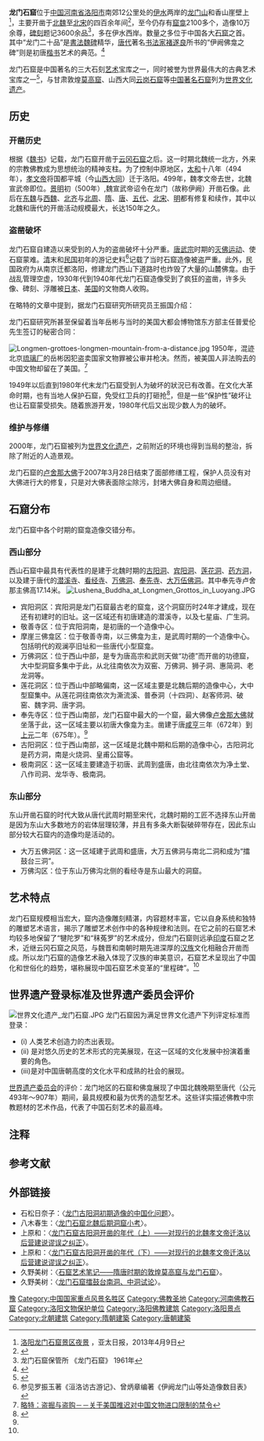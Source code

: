 {{coord|34|33|16|N|112|28|16|E|display=title|region:CH_type}}
{{世界遗产概要表
| site_img = File:远观奉先寺.jpg
| site_img_capt = 
| site_img_width = 350px
| zh_name = 龙门石窟
| en_name = Longmen Grottoes
| fr_name = Grottes de Longmen
| country = {{CHN}}
| Region = 亚洲和太平洋地区
| criterion_c = (i) (ii) (iii)
| rg_year = 2000
| ex_rg_year = 
| remarks = 
| org_url = http://whc.unesco.org/pg.cfm?CID=31&ID_SITE=1003&l=EN
| locmapin = China relief
| relief = 1
| latitude = 34.466666
| longitude = 112.466666
| map_caption = 龙门石窟在中国的位置
|ID=1003|Area=331公顷|Buffer_zone=1042公顷}}
'''龙门石窟'''位于[[中国|中国]][[河南省|河南省]][[洛阳市|洛阳市]]南郊12公里处的[[伊水|伊水]]两岸的[[龙门山_(洛阳)|龙门山]]和香山崖壁上<ref>[http://www.apdnews.com/photo/24113.html 洛阳龙门石窟景区夜景] {{Wayback|url=http://www.apdnews.com/photo/24113.html |date=20130412061238 }}，亚太日报，2013年4月9日</ref>，主要开凿于[[北魏|北魏]]至[[北宋|北宋]]的四百余年间<ref name="王其钧">{{Cite book |title=中国建筑图解词典 |author=王其钧 主编|publisher=[[机械工业出版社|机械工业出版社]] |year=2007 |isbn=7-111-20095-0 |pages=275}}</ref>，至今仍存有[[窟龛|窟龛]]2100多个，造像10万余尊，[[碑刻|碑刻]]题记3600余品<ref>龙门石窟保管所 《龙门石窟》 1961年</ref>，多在伊水西岸。数量之多位于中国各大[[石窟|石窟]]之首。其中“龙门二十品”是[[書法|書法]][[魏碑|魏碑]]精华，[[唐代|唐代]]著名[[书法家|书法家]][[褚遂良|褚遂良]]所书的“伊阙佛龛之碑”则是初唐[[楷书|楷书]]艺术的典范。<ref>{{Cite book |title=龙门石窟艺术 |author=宫大中 |publisher=[[人民美术出版社|人民美术出版社]] |year=2002 |ISBN=7-102-01825-8}}</ref> 

龙门石窟是中国著名的三大石刻[[艺术|艺术]]宝库之一，同时被誉为世界最伟大的古典艺术宝库之一<ref name="rmlm">{{cite web |url=http://www.people.com.cn/GB/wenhua/1087/2525169.html |title=世界文化遗产：龙门石窟 |publisher=[[人民网|人民网]] |date=2004年5月26日 |accessdate=2010年11月14日 |archive-date=2010年10月22日 |archive-url=https://web.archive.org/web/20101022061241/http://www.people.com.cn/GB/wenhua/1087/2525169.html |dead-url=no }}</ref>，与甘肃敦煌[[莫高窟|莫高窟]]、山西大同[[云岗石窟|云岗石窟]]等[[中国著名石窟|中国著名石窟]]列为[[世界文化遗产|世界文化遗产]]。

== 历史 ==
=== 开凿历史 ===
根据《[[魏书|魏书]]》记载，龙门石窟开凿于[[云冈石窟|云冈石窟]]之后。这一时期北魏统一北方，外来的宗教佛教成为思想统治的精神支柱。为了控制中原地区，[[太和_(北魏)|太和]]十八年（494年），[[孝文帝|孝文帝]]将国都平城（今[[山西|山西]][[大同市|大同]]）迁于洛阳。499年，魏孝文帝去世，北魏宣武帝即位。[[景明|景明]]初（500年）,魏宣武帝诏令在龙门（故称伊阙）开凿石像{{efn|《魏书 卷一百一十四 志第二十◎释老十》}}。此后在[[东魏|东魏]]与[[西魏|西魏]]、[[北齐|北齐]]与[[北周|北周]]、[[隋|隋]]、[[唐|唐]]、[[五代|五代]]、[[北宋|北宋]]、[[明|明]]都有修复和续作，其中以北魏和唐代的开凿活动规模最大，长达150年之久。

=== 盗凿破坏 ===
{{文物保护单位
|级别 = 全国
|图片 = 
|名称 = 龙门石窟
|编号 = 1-37
|分类 = 石窟寺
|时代 = [[北魏|北魏]]至[[唐|唐]]
|所在 = [[河南省|河南省]][[洛阳市|洛阳市]]
|登录 = 1961年
|Cat = 河南全国重点文物保护单位
}}

龙门石窟自建造以来受到的人为的盗凿破坏十分严重。[[唐武宗|唐武宗]]时期的[[会昌毁佛|灭佛运动]]、使石窟蒙难。[[清|清]]末和[[中華民國|民国]]初年的游记史料<ref>参见罗振玉著《洹洛访古游记》、曾炳章编著《伊阙龙门山等处造像数目表》</ref>记载了当时石窟造像被盗严重。此外，民国政府为从南京迁都洛阳，修建龙门西山下道路时也炸毁了大量的山麓佛龛。由于战乱管理空虚，1930年代到1940年代龙门石窟造像受到了疯狂的盗凿，许多头像、碑刻、浮雕被[[日本|日本]]、[[美国|美国]]的文物商人收购{{efn|其中，宾阳洞孝文帝礼佛图现藏于美国[[纽约大都会博物馆|纽约大都会博物馆]]，文昭皇太后礼佛图收藏于美国[[堪萨斯|堪萨斯]][[纳尔逊艺术博物馆|纳尔逊艺术博物馆]]，宾阳洞精美的菩萨头像现藏于日本[[京都大学|京都大学]]。}}。

在略特的文章中提到，据龙门石窟研究所研究员王振国介绍：
{{cquote|《皇帝礼佛图》和《皇后礼佛图》被盗凿的时间大约在1930年至1935年。参与盗凿的有河南省偃师县杨沟村石匠王光喜、王水、王惠成三人。按北平古玩商岳彬和当时的美国大都会博物馆东方部主任普爱伦先生（此人1925年去敦煌剥壁画不成，才转向龙门下手）签订的秘密合同，由洛阳东关的古玩商马龙图出面，勾结偃师杨沟村的伪保长王梦林、该村土匪王东立、王毛、王魁等人，持枪胁迫石匠们秘密进行盗凿。3名石匠借着微弱的手电筒亮光，对着照片打凿的。据王光喜后来交代说，常去的有3个人，主要工作是凿宾阳洞北壁下面的身子，按凿的多少收钱。据3名石匠交代，他们盗凿浮雕的时候，先把头凿下，再凿其他部位。}}

龙门石窟研究所甚至保留着当年岳彬与当时的美国大都会博物馆东方部主任普爱伦先生签订的秘密合同：
{{cquote|立合同人普爱伦、彬记今普君买到彬记石头平纹人围屏像拾玖件，议定价洋一万四千元。该约定立之日为第一期，普君当即由彬记取走平像人头六件，作价洋四千元，该款彬记刻已收到。至第二期，彬记应再交普君十三件之头。如彬记能可一次交齐，普君则再付彬记价款六千，如是，人头分两次交齐，而该六千价款，亦分二期交付，每次三千。至与（于）全部平像身子，如彬记能一次交齐，而普君再付彬记价款四千。如是，该身仍分两次交齐，而此四千价款，亦分两期，每期二千。以上之货，统计价洋一万四千元。至与（于）日后下存应交之货何年运下及长短时间，不能轨（规）定。倘该山日后发生意外，即特种情形不能起运，则该合同即行作废，不再有效。此乃双方同意，各无返（反）悔，空口无凭，立此合同为证。}}

[[File:Longmen-grottoes-longmen-mountain-from-a-distance.jpg|thumb]]
1950年，混迹北京[[琉璃厂|琉璃厂]]的岳彬因犯盗卖国家文物罪被公审并枪决。然而，被美国人非法购去的中国文物却留在了美国。<ref>[http://humanities.cn/modules/article/view.article.php?91 略特：盗掘与盗购－－关于美国推迟对中国文物进口限制的禁令]{{dead link|date=2018年2月 |bot=InternetArchiveBot |fix-attempted=yes }}</ref> 

1949年以后直到1980年代末龙门石窟受到人为破坏的狀況已有改善。在文化大革命时期，也有当地人保护石窟，免受红卫兵的打砸抢<ref>{{Cite web|url=http://bbs.lyd.com.cn/thread-1467-1-69.html|title=[原创]惊心动魄的时刻:1966.8.27保卫龙门石窟-聚焦河洛-洛阳社区-洛阳网|accessdate=|author=洛阳文化遗产保护研究组|date=|last=|first=|work=|publisher=|quote=该文是洛阳文化遗产保护研究组承担的国家文物局文化遗产保护科学和技术研究课题2003年资助项目（2003001）《洛阳城市发展与文物保护的经验与教训研究》的附录，由作者发布至洛阳社区|archive-date=2018-09-15|archive-url=https://web.archive.org/web/20180915084614/http://bbs.lyd.com.cn/thread-1467-1-69.html|dead-url=no}}</ref>，但是一些“保护性”破坏让也让石窟蒙受损失{{efn|1950年代，用[[水泥|水泥]]修补敬善寺雕像。1970年代，为“保障外事接待安全”，将魏字洞外北侧的浮雕力士像作为险石橇掉。}}。随着旅游开发，1980年代后又出现少数人为的破坏{{Fact}}。

=== 维护与修缮 ===
2000年，龙门石窟被列为[[世界文化遗产|世界文化遗产]]，之前附近的环境也得到当局的整治，拆除了附近的人造景观。

龙门石窟的[[卢舍那大佛|卢舍那大佛]]于2007年3月28日结束了面部修缮工程，保护人员没有对大佛进行大的修复，只是对大佛表面除尘除污，封堵大佛自身和周边细缝。

== 石窟分布 ==
龙门石窟中各个时期的窟龛造像交错分布。
=== 西山部分 ===
西山石窟中最具有代表性的是建于北魏时期的[[古阳洞|古阳洞]]、[[宾阳洞|宾阳洞]]、[[莲花洞|莲花洞]]、[[药方洞|药方洞]]，以及建于唐代的[[潜溪寺|潜溪寺]]、[[看经寺|看经寺]]、[[万佛洞|万佛洞]]、[[奉先寺|奉先寺]]、[[大万伍佛洞|大万伍佛洞]]。其中奉先寺卢舍那主佛高17.14米。
[[File:Lushena_Buddha_at_Longmen_Grottos_in_Luoyang.JPG|thumb]]
*宾阳洞区：宾阳洞是龙门石窟最古老的窟龛，这个洞窟历时24年才建成，现在还有初建时的旧址。这一区域还有初唐建造的潜溪寺，以及七星庙、广生洞。
*敬善寺区：位于宾阳洞南，是初唐的一个造像中心。
*摩崖三佛龛区：位于敬善寺南，以三佛龛为主，是武周时期的一个造像中心。包括明代的观澜亭旧址和一些唐代小型窟龛。
*万佛洞区：位于西山中部，是专为唐高宗和武则天做“功德”而开凿的功德窟，大中型洞窟多集中于此，从北往南依次为双窑、万佛洞、狮子洞、惠简洞、老龙洞等。
*莲花洞区：位于西山中部略偏南，这一区域主要是北魏后期的造像中心，大中型窟集中。从莲花洞往南依次为澌流溪、普泰洞（十四洞）、赵客师洞、破窑、魏字洞、唐字洞。
*奉先寺区：位于西山南部，龙门石窟中最大的一个窟，最大佛像[[卢舍那大佛|卢舍那大佛]]就坐落于此，这一区域主要以初唐大像龛为主。凿建于唐[[咸亨|咸亨]]三年（672年）到[[上元|上元]]二年（675年）。<ref name="王其钧"/>
*古阳洞区：位于西山南部，这一区域是北魏中期和后期的造像中心，古阳洞北是药方洞，南是火烧洞、皇甫公窟等。
*极南洞区：这一区域主要建造于初唐、武周到盛唐，由北往南依次为净土堂、八作司洞、龙华寺、极南洞。

=== 东山部分 ===
东山开凿石窟的时代大致从唐代武周时期至宋代，北魏时期的工匠不选择东山开凿是因为东山大多数地方的岩体层理较薄，并且有多条大断裂破碎带存在，因此东山部分较大石窟内的造像均是活动的。
*大万五佛洞区：这一区域建于武周和盛唐，大万五佛洞与南北二洞和成为“擂鼓台三洞”。
*万佛沟区：位于东山万佛沟北侧的看经寺是东山最大的洞窟。

== 艺术特点 ==
龙门石窟规模相当宏大，窟内造像雕刻精湛，内容题材丰富，它以自身系统和独特的雕塑艺术语言，揭示了雕塑艺术创作中的各种规律和法则。在它之前的石窟艺术均较多地保留了“犍陀罗”和“秣菟罗”的艺术成分，但龙门石窟则远承[[印度|印度]]石窟之艺术，近继云冈石窟之风范，与魏晋和南朝时期先进深厚的[[汉族|汉族]]文化相融合开凿而成。所以龙门石窟的造像艺术融入体现了汉族的审美意识，石窟艺术呈现出了中国化和世俗化的趋势，堪称展现中国石窟艺术变革的“里程碑”。<ref name="rmlm"/>
{{wide image|Longmen Grottoes Pano.JPG|920px|全景图}}

== 世界遗产登录标准及世界遗产委员会评价 ==
[[File:世界文化遗产_龙门石窟.JPG|thumb]]
龙门石窟因为满足世界文化遗产下列评定标准而登录：
* (i) 人类艺术创造力的杰出表现。 
* (ii) 是对悠久历史的艺术形式的完美展现，在这一区域的文化发展中扮演着重要的角色。
* (iii)是对中国唐朝高度的文化水平和成熟的社会的展现。

[[世界遗产委员会|世界遗产委员会]]的评价：龙门地区的石窟和佛龛展现了中国北魏晚期至唐代（公元493年～907年）期间，最具规模和最为优秀的造型艺术。这些详实描述佛教中宗教题材的艺术作品，代表了中国石刻艺术的最高峰。

== 注释 ==
{{notelist|iger=}}

== 参考文献 ==
{{Reflist|2}}

== 外部链接 ==
{{Commons+cat|Longmen|龙门石窟|Longmen_Grottoes}}
*石松日奈子：〈[https://web.archive.org/web/20141129041904/http://vdisk.weibo.com/s/iG33z6FP4D7q 龙门古阳洞初期造像的中国化问题]〉。
*八木春生：〈[http://www.nssd.org/articles/article_read.aspx?id=40979551 龙门石窟北魏后期洞窟小考]{{Wayback|url=http://www.nssd.org/articles/article_read.aspx?id=40979551 |date=20180301225344 }}〉。
*上原和：〈[http://www.nssd.org/articles/Article_Read.aspx?id=23461403 龙门石窟古阳洞开凿的年代（上）——对现行的北魏孝文帝迁洛以后营建说谬误之纠正]{{Wayback|url=http://www.nssd.org/articles/Article_Read.aspx?id=23461403 |date=20180213195147 }}〉。
*上原和：〈[http://www.nssd.org/articles/article_read.aspx?id=24185634 龙门石窟古阳洞开凿的年代（下）——对现行的北魏孝文帝迁洛以后营建说谬误之纠正]{{Wayback|url=http://www.nssd.org/articles/article_read.aspx?id=24185634 |date=20180213195101 }}〉。
*久野美树：〈[http://www.nssd.org/articles/Article_Read.aspx?id=44615913 石窟艺术笔记——隋唐时期的敦煌莫高窟与龙门石窟]{{Wayback|url=http://www.nssd.org/articles/Article_Read.aspx?id=44615913 |date=20180213080455 }}〉。
*久野美树：〈[http://www.nssd.org/articles/article_read.aspx?id=30670438 龙门石窟擂鼓台南洞、中洞试论]{{Wayback|url=http://www.nssd.org/articles/article_read.aspx?id=30670438 |date=20180213080507 }}〉。
{{Henan topics}}
{{中原文化}}
{{洛阳旅游资源}}
{{中国石窟}}
{{中国四大石窟}}
{{国家5A旅游景区}}
{{河南全国重点文物保护单位}}
{{中華人民共和國的世界遺產}}
{{大佛}}

{{Portal bar|中国|中華人民共和國|河南|历史|佛教|世界遗产}}
{{Authority control}}
{{DEFAULTSORT:L}}
[[Category:中國世界遺產|豫]]
[[Category:中国国家重点风景名胜区|Category:中国国家重点风景名胜区]]
[[Category:佛教圣地|Category:佛教圣地]]
[[Category:河南佛教石窟|Category:河南佛教石窟]]
[[Category:洛阳文物保护单位|Category:洛阳文物保护单位]]
[[Category:洛阳佛教建筑|Category:洛阳佛教建筑]]
[[Category:洛阳景点|Category:洛阳景点]]
[[Category:北朝建筑|Category:北朝建筑]]
[[Category:隋朝建築|Category:隋朝建築]]
[[Category:唐朝建築|Category:唐朝建築]]